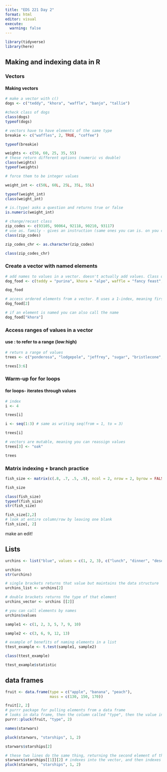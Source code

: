 ```yaml
---
title: "EDS 221 Day 2"
format: html
editor: visual
execute: 
  warning: false
---
```


```r
library(tidyverse)
library(here)
```

## Making and indexing data in R

### Vectors

#### Making vectors

```r
# make a vector with c()
dogs <- c("teddy", "khora", "waffle", "banjo", "tallie")

#check class of dogs
class(dogs)
typeof(dogs)
```

```r
# vectors have to have elements of the same type
breakie <- c("waffles", 2, TRUE, "coffee")

typeof(breakie)
```

```r
weights <- c(50, 60, 25, 35, 55)
# these return different options (numeric vs double)
class(weights)
typeof(weights)
```

```r
# force them to be integer values

weight_int <- c(50L, 60L, 25L, 35L, 55L)

typeof(weight_int)
class(weight_int)
```

```r
# is.(type) asks a question and returns true or false
is.numeric(weight_int)
```

```r
# change/recast class
zip_codes <- c(93105, 90064, 92118, 90210, 93117)
# use as. family - gives an instruction (same ones you can is. on you can use as. on)
class(zip_codes)

zip_codes_chr <- as.character(zip_codes)

class(zip_codes_chr)
```

### Create a vector with named elements

```r
# add names to values in a vector. doesn't actually add values. Class only corresponds to stored values
dog_food <- c(teddy = "purina", khora = "alpo", waffle = "fancy feast", banjo = "blue diamond", tallie = "farmers dog")

dog_food
```

```r
# access ordered elements from a vector. R uses a 1-index, meaning first element of a vector is given position of 1. other coding languages use a 0-index
dog_food[2]

# if an element is named you can also call the name
dog_food["khora"]
```

### Access ranges of values in a vector

#### use : to refer to a range (low:high)

```r
# return a range of values
trees <- c("ponderosa", "lodgepole", "jeffrey", "sugar", "bristlecone", "grey")

trees[3:6]
```

### Warm-up for for loops

#### for loops- iterates through values

```r
# index
i <- 4

trees[i]
```

```r
i <- seq(1:3) # same as writing seq(from = 1, to = 3)

trees[i]
```

```r
# vectors are mutable, meaning you can reassign values
trees[3] <- "oak"

trees
```

### Matrix indexing + branch practice

```r
fish_size <- matrix(c(.8, .7, .5, .9), ncol = 2, nrow = 2, byrow = FALSE)

fish_size

class(fish_size)
typeof(fish_size)
str(fish_size)

fish_size[2,2]
# look at entire column/row by leaving one blank
fish_size[, 2]
```

make an edit!

## Lists

```r
urchins <- list("blue", values = c(1, 2, 3), c("lunch", "dinner", "desert"), cost = 5L)

urchins
str(urchins)
```

```r
# single brackets returns that value but maintains the data structure
urchins_list <- urchins[2]

# double brackets returns the type of that element
urchins_vector <- urchins [[2]]

# you can call elements by names
urchins$values
```

```r
sample1 <- c(1, 2, 3, 5, 7, 9, 10)

sample2 <- c(3, 6, 9, 12, 13)

# example of benefits of naming elements in a list
ttest_example <- t.test(sample1, sample2)

class(ttest_example)

ttest_example$statistic
```

## data frames

```r
fruit <- data.frame(type = c("apple", "banana", "peach"),
                    mass = c(130, 150, 170))

fruit[2, 2]
# purrr package for pulling elements from a data frame
# looks in data frame, then the column called "type", then the value in that row
purrr::pluck(fruit, "type", 2)
```

```r
names(starwars)

pluck(starwars, "starships", 1, 2)

starwars$starships[2]

# these two lines do the same thing, returning the second element of the first row of "starships"
starwars$starships[[1]][2] # indexes into the vector, and then indexes into that for the 2nd element of that vector
pluck(starwars, "starships", 1, 2)
```
